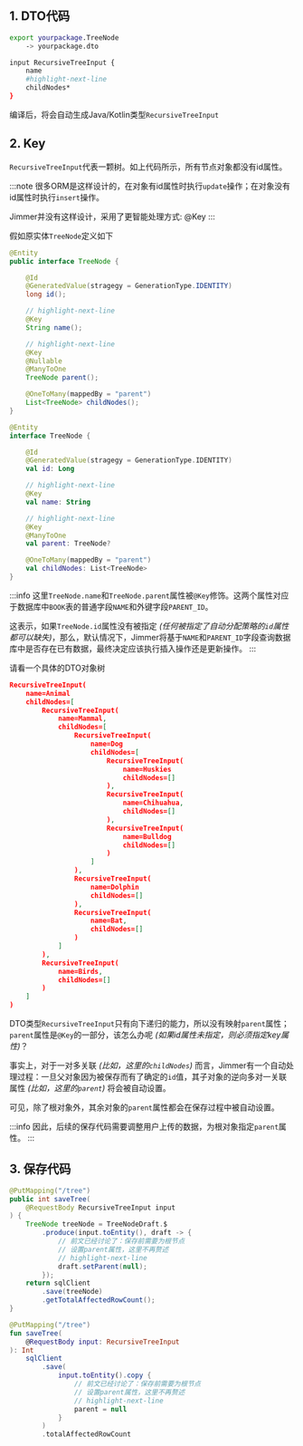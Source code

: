 
## 1. DTO代码

```sh
export yourpackage.TreeNode
    -> yourpackage.dto

input RecursiveTreeInput {
    name
    #highlight-next-line
    childNodes*
}
```

编译后，将会自动生成Java/Kotlin类型`RecursiveTreeInput`

## 2. Key

`RecursiveTreeInput`代表一颗树。如上代码所示，所有节点对象都没有id属性。

:::note
很多ORM是这样设计的，在对象有id属性时执行`update`操作；在对象没有id属性时执行`insert`操作。

Jimmer并没有这样设计，采用了更智能处理方式: @Key
:::

假如原实体`TreeNode`定义如下

<Tabs groupId="language">
<TabItem value="java" label="Java">

```java
@Entity
public interface TreeNode {

    @Id
    @GeneratedValue(stragegy = GenerationType.IDENTITY)
    long id();

    // highlight-next-line
    @Key
    String name();

    // highlight-next-line
    @Key
    @Nullable
    @ManyToOne
    TreeNode parent();

    @OneToMany(mappedBy = "parent")
    List<TreeNode> childNodes();
}
```

</TabItem>
<TabItem value="kotlin" label="Kotlin">

```kotlin
@Entity
interface TreeNode {

    @Id
    @GeneratedValue(stragegy = GenerationType.IDENTITY)
    val id: Long

    // highlight-next-line
    @Key
    val name: String

    // highlight-next-line
    @Key
    @ManyToOne
    val parent: TreeNode?

    @OneToMany(mappedBy = "parent")
    val childNodes: List<TreeNode>
}
```

</TabItem>
</Tabs>

:::info
这里`TreeNode.name`和`TreeNode.parent`属性被`@Key`修饰。这两个属性对应于数据库中`BOOK`表的普通字段`NAME`和外键字段`PARENT_ID`。

这表示，如果`TreeNode.id`属性没有被指定 *(任何被指定了自动分配策略的`id`属性都可以缺失)*，那么，默认情况下，Jimmer将基于`NAME`和`PARENT_ID`字段查询数据库中是否存在已有数据，最终决定应该执行插入操作还是更新操作。
:::

请看一个具体的DTO对象树

```json
RecursiveTreeInput(
    name=Animal
    childNodes=[
        RecursiveTreeInput(
            name=Mammal,
            childNodes=[
                RecursiveTreeInput(
                    name=Dog
                    childNodes=[
                        RecursiveTreeInput(
                            name=Huskies
                            childNodes=[]
                        ),
                        RecursiveTreeInput(
                            name=Chihuahua,
                            childNodes=[]
                        ),
                        RecursiveTreeInput(
                            name=Bulldog
                            childNodes=[]
                        )
                    ]
                ),
                RecursiveTreeInput(
                    name=Dolphin
                    childNodes=[]
                ),
                RecursiveTreeInput(
                    name=Bat,
                    childNodes=[]
                )
            ]
        ),
        RecursiveTreeInput(
            name=Birds,
            childNodes=[]
        )
    ]
)
```

DTO类型`RecursiveTreeInput`只有向下递归的能力，所以没有映射`parent`属性；`parent`属性是`@Key`的一部分，该怎么办呢 *(如果id属性未指定，则必须指定key属性)*？

事实上，对于一对多关联 *(比如，这里的`childNodes`)* 而言，Jimmer有一个自动处理过程：一旦父对象因为被保存而有了确定的`id`值，其子对象的逆向多对一关联属性 *(比如，这里的`parent`)* 将会被自动设置。

可见，除了根对象外，其余对象的`parent`属性都会在保存过程中被自动设置。

:::info
因此，后续的保存代码需要调整用户上传的数据，为根对象指定`parent`属性。
:::

## 3. 保存代码

<Tabs groupId="language">
<TabItem value="java" label="Java">

```java
@PutMapping("/tree")
public int saveTree(
    @RequestBody RecursiveTreeInput input
) {
    TreeNode treeNode = TreeNodeDraft.$
        .produce(input.toEntity(), draft -> {
            // 前文已经讨论了：保存前需要为根节点
            // 设置parent属性，这里不再赘述
            // highlight-next-line
            draft.setParent(null);
        });
    return sqlClient
        .save(treeNode)
        .getTotalAffectedRowCount();
}
```

</TabItem>
<TabItem value="kotlin" label="Kotlin">

```kotlin
@PutMapping("/tree")
fun saveTree(
    @RequestBody input: RecursiveTreeInput
): Int 
    sqlClient
        .save(
            input.toEntity().copy {
                // 前文已经讨论了：保存前需要为根节点
                // 设置parent属性，这里不再赘述
                // highlight-next-line
                parent = null
            }
        )
        .totalAffectedRowCount
```

</TabItem>
</Tabs>
